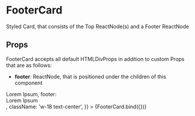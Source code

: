 
<Meta title="components/atoms/FooterCard" decorators={[withDesign]} />

# FooterCard

Styled Card, that consists of the Top ReactNode(s) and a Footer ReactNode

## Props

FooterCard accepts all default HTMLDivProps in addition to custom Props that are as follows:

- <b>footer</b>: ReactNode, that is positioned under the children of this component

<Canvas>
  <Story
    name="FooterCard"
    parameters={{
      design: {
        type: 'figma',
        url: '',
      },
    }}
    args={{
      children: <div className="font-extrabold py-5 px-12">Lorem Ipsum</div>,
      footer: <div className="font-medium py-5 px-12">Lorem Ipsum</div>,
      className: 'w-18 text-center',
    }}
  >
    {FooterCard.bind({})}
  </Story>
</Canvas>

<ArgsTable of={FooterCard} />
